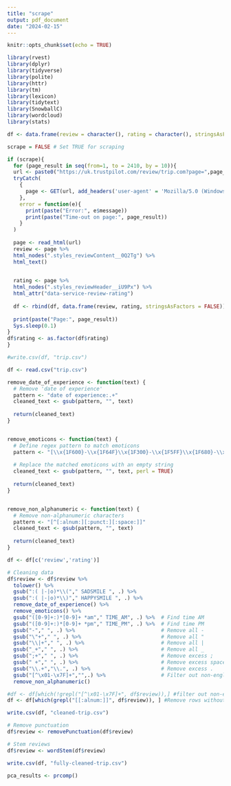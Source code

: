```yaml
---
title: "scrape"
output: pdf_document
date: "2024-02-15"
---
```


```r
knitr::opts_chunk$set(echo = TRUE)
```

```r
library(rvest)
library(dplyr)
library(tidyverse)
library(polite)
library(httr)
library(tm)
library(lexicon)
library(tidytext)
library(SnowballC)
library(wordcloud)
library(stats)
```

```r
df <- data.frame(review = character(), rating = character(), stringsAsFactors = FALSE)
```


```r
scrape = FALSE # Set TRUE for scraping 

if (scrape){
  for (page_result in seq(from=1, to = 2410, by = 10)){
  url <- paste0("https://uk.trustpilot.com/review/trip.com?page=",page_result)
  tryCatch(
    {
      page <- GET(url, add_headers('user-agent' = 'Mozilla/5.0 (Windows NT 10.0; Win64; x64) AppleWebKit/537.36 (KHTML, like Gecko)        Chrome/116.0.0.0 Safari/537.36'))
    },
    error = function(e){
      print(paste("Error:", e$message))
      print(paste("Time-out on page:", page_result))
    }
  )
  
  page <- read_html(url)
  review <- page %>% 
  html_nodes(".styles_reviewContent__0Q2Tg") %>%
  html_text()

  
  rating <- page %>%
  html_nodes(".styles_reviewHeader__iU9Px") %>%
  html_attr("data-service-review-rating")
  
  df <- rbind(df, data.frame(review, rating, stringsAsFactors = FALSE))
  
  print(paste("Page:", page_result))
  Sys.sleep(0.1)
}
df$rating <- as.factor(df$rating)  
}

```

```r
#write.csv(df, "trip.csv")
```

```r
df <- read.csv("trip.csv")

remove_date_of_experience <- function(text) {
  # Remove 'date of experience' 
  pattern <- "date of experience:.+"
  cleaned_text <- gsub(pattern, "", text)
  
  return(cleaned_text)
}


remove_emoticons <- function(text) {
  # Define regex pattern to match emoticons
  pattern <- "[\\x{1F600}-\\x{1F64F}\\x{1F300}-\\x{1F5FF}\\x{1F680}-\\x{1F6FF}\\x{2600}-\\x{26FF}\\x{2700}-\\x{27BF}]"
  
  # Replace the matched emoticons with an empty string
  cleaned_text <- gsub(pattern, "", text, perl = TRUE)
  
  return(cleaned_text)
}


remove_non_alphanumeric <- function(text) {
  # Remove non-alphanumeric characters
  pattern <- "[^[:alnum:][:punct:][:space:]]"
  cleaned_text <- gsub(pattern, "", text)
  
  return(cleaned_text)
}

df <- df[c('review','rating')]

# Cleaning data
df$review <- df$review %>% 
  tolower() %>%
  gsub(":( |-|o)*\\("," SADSMILE ", .) %>%
  gsub(":( |-|o)*\\)"," HAPPYSMILE ", .) %>%
  remove_date_of_experience() %>% 
  remove_emoticons() %>% 
  gsub("([0-9]+:)*[0-9]+ *am"," TIME_AM", .) %>%  # Find time AM
  gsub("([0-9]+:)*[0-9]+ *pm"," TIME_PM", .) %>%  # Find time PM
  gsub("-"," ", .) %>%                            # Remove all -
  gsub("\"+"," ", .) %>%                          # Remove all "
  gsub("\\|+"," ", .) %>%                         # Remove all |
  gsub("_+"," ", .) %>%                           # Remove all _
  gsub(";+"," ", .) %>%                           # Remove excess ;
  gsub(" +"," ", .) %>%                           # Remove excess spaces
  gsub("\\.+","\\.", .) %>%                       # Remove excess .
  gsub("[^\x01-\x7F]+","",.) %>%                  # Filter out non-english character
  remove_non_alphanumeric()

#df <- df[which(!grepl("[^\x01-\x7F]+", df$review)),] #filter out non-english character
df <- df[which(grepl("[[:alnum:]]", df$review)), ] #Remove rows without any character

write.csv(df, "cleaned-trip.csv")
```

```r
# Remove punctuation
df$review <- removePunctuation(df$review)

# Stem reviews
df$review <- wordStem(df$review)

write.csv(df, "fully-cleaned-trip.csv")
```

```r
pca_results <- prcomp()

```
